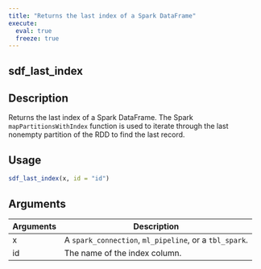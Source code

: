 ```yaml
---
title: "Returns the last index of a Spark DataFrame"
execute:
  eval: true
  freeze: true
---
```


## sdf_last_index

## Description
Returns the last index of a Spark DataFrame. The Spark `mapPartitionsWithIndex` function is used to iterate through the last nonempty partition of the RDD to find the last record.


## Usage
```r
sdf_last_index(x, id = "id")
```

## Arguments
|Arguments|Description|
|---|---|
| x | A `spark_connection`, `ml_pipeline`, or a `tbl_spark`. |
| id | The name of the index column. |








